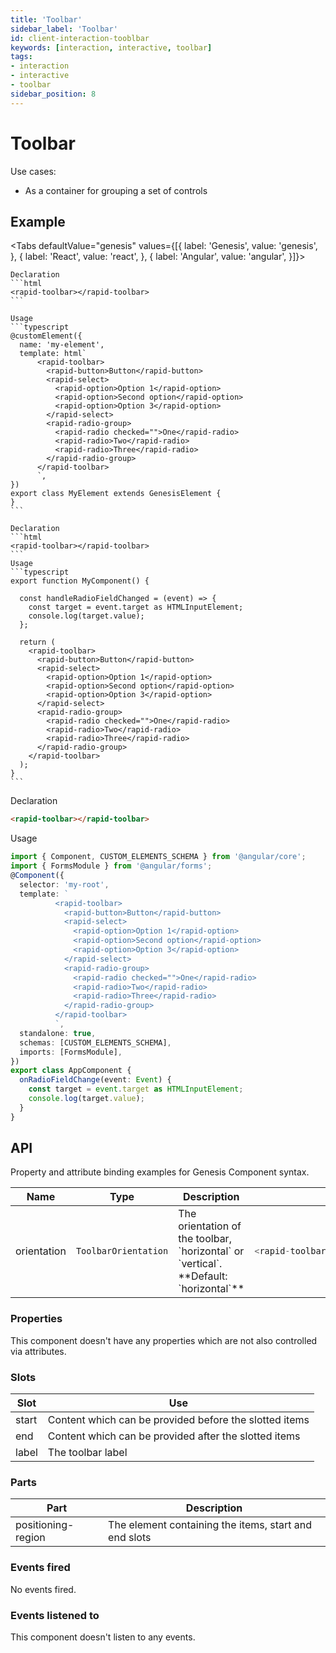 ```yaml
---
title: 'Toolbar'
sidebar_label: 'Toolbar'
id: client-interaction-tooblbar
keywords: [interaction, interactive, toolbar]
tags:
- interaction
- interactive
- toolbar
sidebar_position: 8
---
```



# Toolbar

Use cases:
* As a container for grouping a set of controls

## Example

<ToolbarDemo />

<Tabs defaultValue="genesis" values={[{ label: 'Genesis', value: 'genesis', }, { label: 'React', value: 'react', }, { label: 'Angular', value: 'angular', }]}>

  <TabItem value="genesis">

    Declaration
    ```html
    <rapid-toolbar></rapid-toolbar>
    ```

    Usage
    ```typescript
    @customElement({
      name: 'my-element',
      template: html`
          <rapid-toolbar>
            <rapid-button>Button</rapid-button>
            <rapid-select>
              <rapid-option>Option 1</rapid-option>
              <rapid-option>Second option</rapid-option>
              <rapid-option>Option 3</rapid-option>
            </rapid-select>
            <rapid-radio-group>
              <rapid-radio checked="">One</rapid-radio>
              <rapid-radio>Two</rapid-radio>
              <rapid-radio>Three</rapid-radio>
            </rapid-radio-group>
          </rapid-toolbar>
          `,
    })
    export class MyElement extends GenesisElement {
    }
    ```

  </TabItem>
  <TabItem value="react">

    Declaration
    ```html
    <rapid-toolbar></rapid-toolbar>
    ```
    Usage
    ```typescript
    export function MyComponent() {

      const handleRadioFieldChanged = (event) => {
        const target = event.target as HTMLInputElement;
        console.log(target.value);
      };

      return (
        <rapid-toolbar>
          <rapid-button>Button</rapid-button>
          <rapid-select>
            <rapid-option>Option 1</rapid-option>
            <rapid-option>Second option</rapid-option>
            <rapid-option>Option 3</rapid-option>
          </rapid-select>
          <rapid-radio-group>
            <rapid-radio checked="">One</rapid-radio>
            <rapid-radio>Two</rapid-radio>
            <rapid-radio>Three</rapid-radio>
          </rapid-radio-group>
        </rapid-toolbar>
      );
    }
    ```
</TabItem>
<TabItem value="angular">

  Declaration
  ```html
  <rapid-toolbar></rapid-toolbar>
  ```

  Usage
  ```typescript
  import { Component, CUSTOM_ELEMENTS_SCHEMA } from '@angular/core';
  import { FormsModule } from '@angular/forms';
  @Component({
    selector: 'my-root',
    template: `
            <rapid-toolbar>
              <rapid-button>Button</rapid-button>
              <rapid-select>
                <rapid-option>Option 1</rapid-option>
                <rapid-option>Second option</rapid-option>
                <rapid-option>Option 3</rapid-option>
              </rapid-select>
              <rapid-radio-group>
                <rapid-radio checked="">One</rapid-radio>
                <rapid-radio>Two</rapid-radio>
                <rapid-radio>Three</rapid-radio>
              </rapid-radio-group>
            </rapid-toolbar>
            `,
    standalone: true,
    schemas: [CUSTOM_ELEMENTS_SCHEMA],
    imports: [FormsModule],
  })
  export class AppComponent {
    onRadioFieldChange(event: Event) {
      const target = event.target as HTMLInputElement;
      console.log(target.value);
    }
  }
  ```
</TabItem>
</Tabs>

## API

Property and attribute binding examples for Genesis Component syntax.

<table>
  <thead><tr><th>Name</th><th>Type</th><th>Description</th><th>Example</th></tr></thead>
  <tbody>
    <tr>
      <td>orientation</td>
      <td><code>ToolbarOrientation</code></td>
      <td>The orientation of the toolbar, `horizontal` or `vertical`. **Default: `horizontal`**</td>
<td>

```typescript
<rapid-toolbar orientation="horizontal">
```

</td>
    </tr>
  </tbody>
</table>

### Properties
This component doesn't have any properties which are not also controlled via attributes.

### Slots

| Slot | Use |
|---|---|
| start	|	Content which can be provided before the slotted items |
| end	|	Content which can be provided after the slotted items |
| label	| The toolbar label |

### Parts

| Part | Description |
|---|---|
| positioning-region | The element containing the items, start and end slots |

### Events fired
No events fired.

### Events listened to
This component doesn't listen to any events.
